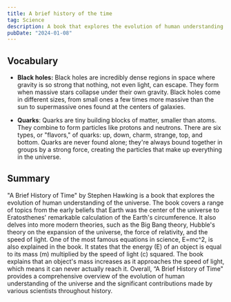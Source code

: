 ```yaml
---
title: A brief history of the time
tag: Science
description: A book that explores the evolution of human understanding of the universe.
pubDate: "2024-01-08"
---
```


## Vocabulary

- **Black holes:** Black holes are incredibly dense regions in space where gravity is so strong that nothing, not even light, can escape. They form when massive stars collapse under their own gravity. Black holes come in different sizes, from small ones a few times more massive than the sun to supermassive ones found at the centers of galaxies.

- **Quarks**: Quarks are tiny building blocks of matter, smaller than atoms. They combine to form particles like protons and neutrons. There are six types, or "flavors," of quarks: up, down, charm, strange, top, and bottom. Quarks are never found alone; they're always bound together in groups by a strong force, creating the particles that make up everything in the universe.

## Summary

"A Brief History of Time" by Stephen Hawking is a book that explores the evolution of human understanding of the universe. The book covers a range of topics from the early beliefs that Earth was the center of the universe to Eratosthenes' remarkable calculation of the Earth's circumference. It also delves into more modern theories, such as the Big Bang theory, Hubble's theory on the expansion of the universe, the force of relativity, and the speed of light. One of the most famous equations in science, E=mc^2, is also explained in the book. It states that the energy (E) of an object is equal to its mass (m) multiplied by the speed of light (c) squared. The book explains that an object's mass increases as it approaches the speed of light, which means it can never actually reach it. Overall, “A Brief History of Time" provides a comprehensive overview of the evolution of human understanding of the universe and the significant contributions made by various scientists throughout history.
